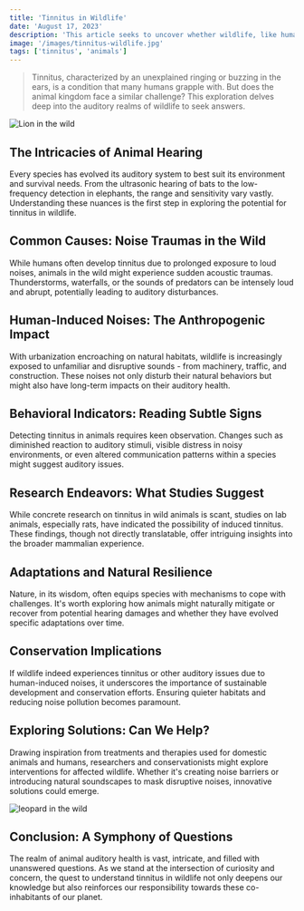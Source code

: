 ```yaml
---
title: 'Tinnitus in Wildlife'
date: 'August 17, 2023'
description: 'This article seeks to uncover whether wildlife, like humans, experience tinnitus.'
image: '/images/tinnitus-wildlife.jpg'
tags: ['tinnitus', 'animals']
---
```


<Blockquote>
  Tinnitus, characterized by an unexplained ringing or buzzing in the ears, is a
  condition that many humans grapple with. But does the animal kingdom face a
  similar challenge? This exploration delves deep into the auditory realms of
  wildlife to seek answers.
</Blockquote>

<Image src="/images/tinnitus-wildlife.jpg" alt="Lion in the wild" />

## <Highlighter>The Intricacies of Animal Hearing</Highlighter>

Every species has evolved its auditory system to best suit its environment and survival needs. From the ultrasonic hearing of bats to the low-frequency detection in elephants, the range and sensitivity vary vastly. Understanding these nuances is the first step in exploring the potential for tinnitus in wildlife.

## <Highlighter>Common Causes: Noise Traumas in the Wild</Highlighter>

While humans often develop tinnitus due to prolonged exposure to loud noises, animals in the wild might experience sudden acoustic traumas. Thunderstorms, waterfalls, or the sounds of predators can be intensely loud and abrupt, potentially leading to auditory disturbances.

## <Highlighter>Human-Induced Noises: The Anthropogenic Impact</Highlighter>

With urbanization encroaching on natural habitats, wildlife is increasingly exposed to unfamiliar and disruptive sounds - from machinery, traffic, and construction. These noises not only disturb their natural behaviors but might also have long-term impacts on their auditory health.

## <Highlighter>Behavioral Indicators: Reading Subtle Signs</Highlighter>

Detecting tinnitus in animals requires keen observation. Changes such as diminished reaction to auditory stimuli, visible distress in noisy environments, or even altered communication patterns within a species might suggest auditory issues.

## <Highlighter>Research Endeavors: What Studies Suggest</Highlighter>

While concrete research on tinnitus in wild animals is scant, studies on lab animals, especially rats, have indicated the possibility of induced tinnitus. These findings, though not directly translatable, offer intriguing insights into the broader mammalian experience.

## <Highlighter>Adaptations and Natural Resilience</Highlighter>

Nature, in its wisdom, often equips species with mechanisms to cope with challenges. It's worth exploring how animals might naturally mitigate or recover from potential hearing damages and whether they have evolved specific adaptations over time.

## <Highlighter>Conservation Implications</Highlighter>

If wildlife indeed experiences tinnitus or other auditory issues due to human-induced noises, it underscores the importance of sustainable development and conservation efforts. Ensuring quieter habitats and reducing noise pollution becomes paramount.

## <Highlighter>Exploring Solutions: Can We Help?</Highlighter>

Drawing inspiration from treatments and therapies used for domestic animals and humans, researchers and conservationists might explore interventions for affected wildlife. Whether it's creating noise barriers or introducing natural soundscapes to mask disruptive noises, innovative solutions could emerge.

<Image src="/images/leopard.jpg" alt="leopard in the wild" />

## <Highlighter>Conclusion: A Symphony of Questions</Highlighter>

The realm of animal auditory health is vast, intricate, and filled with unanswered questions. As we stand at the intersection of curiosity and concern, the quest to understand tinnitus in wildlife not only deepens our knowledge but also reinforces our responsibility towards these co-inhabitants of our planet.
